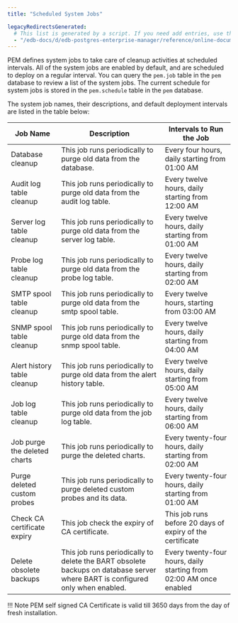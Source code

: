 ```yaml
---
title: "Scheduled System Jobs"

legacyRedirectsGenerated:
  # This list is generated by a script. If you need add entries, use the `legacyRedirects` key.
  - "/edb-docs/d/edb-postgres-enterprise-manager/reference/online-documentation/8.0/pem_scheduled_system_jobs.html"
---
```


<div id="pem_scheduled_system_jobs" class="registered_link"></div>

PEM defines system jobs to take care of cleanup activities at scheduled intervals. All of the system jobs are enabled by default, and are scheduled to deploy on a regular interval. You can query the `pem.job` table in the `pem` database to review a list of the system jobs. The current schedule for system jobs is stored in the `pem.schedule` table in the `pem` database.

The system job names, their descriptions, and default deployment intervals are listed in the table below:

| **Job Name**                 | **Description**                                                                                                               | **Intervals to Run the Job**                                       |
| ---------------------------- | ----------------------------------------------------------------------------------------------------------------------------- | ------------------------------------------------------------------ |
| Database cleanup             | This job runs periodically to purge old data from the database.                                                               | Every four hours, daily starting from 01:00 AM                     |
| Audit log table cleanup      | This job runs periodically to purge old data from the audit log table.                                                        | Every twelve hours, daily starting from 12:00 AM                   |
| Server log table cleanup     | This job runs periodically to purge old data from the server log table.                                                       | Every twelve hours, daily starting from 01:00 AM                   |
| Probe log table cleanup      | This job runs periodically to purge old data from the probe log table.                                                        | Every twelve hours, daily starting from 02:00 AM                   |
| SMTP spool table cleanup     | This job runs periodically to purge old data from the smtp spool table.                                                       | Every twelve hours, starting from 03:00 AM                         |
| SNMP spool table cleanup     | This job runs periodically to purge old data from the snmp spool table.                                                       | Every twelve hours, daily starting from 04:00 AM                   |
| Alert history table cleanup  | This job runs periodically to purge old data from the alert history table.                                                    | Every twelve hours, daily starting from 05:00 AM                   |
| Job log table cleanup        | This job runs periodically to purge old data from the job log table.                                                          | Every twelve hours, daily starting from 06:00 AM                   |
| Job purge the deleted charts | This job runs periodically to purge the deleted charts.                                                                       | Every twenty-four hours, daily starting from 02:00 AM              |
| Purge deleted custom probes  | This job runs periodically to purge deleted custom probes and its data.                                                       | Every twenty-four hours, daily starting from 01:00 AM              |
| Check CA certificate expiry  | This job check the expiry of CA certificate.                                                                                  | This job runs before 20 days of expiry of the certificate          |
| Delete obsolete backups      | This job runs periodically to delete the BART obsolete backups on database server where BART is configured only when enabled. | Every twenty-four hours, daily starting from 02:00 AM once enabled |

!!! Note
    PEM self signed CA Certificate is valid till 3650 days from the day of fresh installation.
